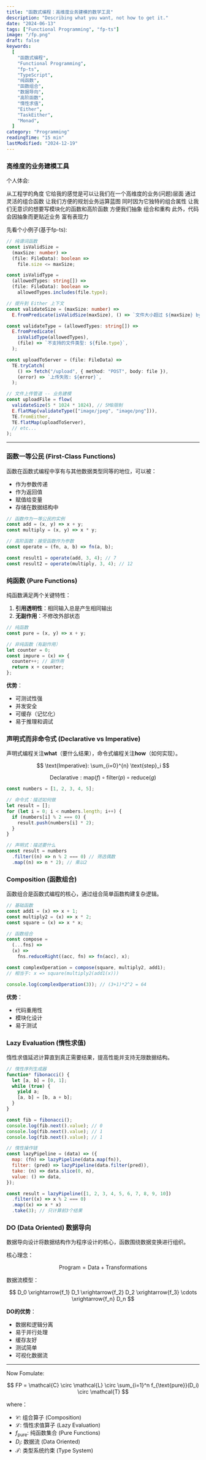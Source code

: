 ```yaml
---
title: "函数式编程：高维度业务建模的数学工具"
description: "Describing what you want, not how to get it."
date: "2024-06-13"
tags: ["Functional Programming", "fp-ts"]
image: "/fp.png"
draft: false
keywords:
  [
    "函数式编程",
    "Functional Programming",
    "fp-ts",
    "TypeScript",
    "纯函数",
    "函数组合",
    "数据导向",
    "高阶函数",
    "惰性求值",
    "Either",
    "TaskEither",
    "Monad",
  ]
category: "Programming"
readingTime: "15 min"
lastModified: "2024-12-19"
---
```


### 高维度的业务建模工具

个人体会:

从工程学的角度 它给我的感觉是可以让我们在一个高维度的业务(问题)层面 通过灵活的组合函数 让我们方便的规划业务运算蓝图 同时因为它独特的组合属性 让我们无意识的想要写模块化的函数和高阶函数 方便我们抽象 组合和重构 此外，代码会因抽象而更贴近业务 富有表现力

先看个小例子(基于fp-ts):

```typescript
// 纯谓词函数
const isValidSize =
  (maxSize: number) =>
  (file: FileData): boolean =>
    file.size <= maxSize;

const isValidType =
  (allowedTypes: string[]) =>
  (file: FileData): boolean =>
    allowedTypes.includes(file.type);

// 提升到 Either 上下文
const validateSize = (maxSize: number) =>
  E.fromPredicate(isValidSize(maxSize), () => `文件大小超过 ${maxSize} bytes`);

const validateType = (allowedTypes: string[]) =>
  E.fromPredicate(
    isValidType(allowedTypes),
    (file) => `不支持的文件类型: ${file.type}`,
  );

const uploadToServer = (file: FileData) =>
  TE.tryCatch(
    () => fetch("/upload", { method: "POST", body: file }),
    (error) => `上传失败: ${error}`,
  );

// 文件上传管道 -- 业务建模
const uploadFile = flow(
  validateSize(5 * 1024 * 1024), // 5MB限制
  E.flatMap(validateType(["image/jpeg", "image/png"])),
  TE.fromEither,
  TE.flatMap(uploadToServer),
  // etc...
);
```

---

### 函数一等公民 (First-Class Functions)

函数在函数式编程中享有与其他数据类型同等的地位，可以被：

- 作为参数传递
- 作为返回值
- 赋值给变量
- 存储在数据结构中

```javascript
// 函数作为一等公民的实例
const add = (x, y) => x + y;
const multiply = (x, y) => x * y;

// 高阶函数：接受函数作为参数
const operate = (fn, a, b) => fn(a, b);

const result1 = operate(add, 3, 4); // 7
const result2 = operate(multiply, 3, 4); // 12
```

### 纯函数 (Pure Functions)

纯函数满足两个关键特性：

1. **引用透明性**：相同输入总是产生相同输出
2. **无副作用**：不修改外部状态

```javascript
// 纯函数
const pure = (x, y) => x + y;

// 非纯函数（有副作用）
let counter = 0;
const impure = (x) => {
  counter++; // 副作用
  return x + counter;
};
```

**优势**：

- 可测试性强
- 并发安全
- 可缓存（记忆化）
- 易于推理和调试

### 声明式而非命令式 (Declarative vs Imperative)

声明式编程关注**what**（要什么结果），命令式编程关注**how**（如何实现）。

$$
\text{Imperative}: \sum_{i=0}^{n} \text{step}_i
$$

$$
\text{Declarative}: \text{map}(f) \circ \text{filter}(p) \circ \text{reduce}(g)
$$

```javascript
const numbers = [1, 2, 3, 4, 5];

// 命令式：描述如何做
let result = [];
for (let i = 0; i < numbers.length; i++) {
  if (numbers[i] % 2 === 0) {
    result.push(numbers[i] * 2);
  }
}

// 声明式：描述要什么
const result = numbers
  .filter((n) => n % 2 === 0) // 筛选偶数
  .map((n) => n * 2); // 乘以2
```

### Composition (函数组合)

函数组合是函数式编程的核心，通过组合简单函数构建复杂逻辑。

```javascript
// 基础函数
const add1 = (x) => x + 1;
const multiply2 = (x) => x * 2;
const square = (x) => x * x;

// 函数组合
const compose =
  (...fns) =>
  (x) =>
    fns.reduceRight((acc, fn) => fn(acc), x);

const complexOperation = compose(square, multiply2, add1);
// 相当于: x => square(multiply2(add1(x)))

console.log(complexOperation(3)); // (3+1)*2^2 = 64
```

**优势**：

- 代码重用性
- 模块化设计
- 易于测试

### Lazy Evaluation (惰性求值)

惰性求值延迟计算直到真正需要结果，提高性能并支持无限数据结构。

```javascript
// 惰性序列生成器
function* fibonacci() {
  let [a, b] = [0, 1];
  while (true) {
    yield a;
    [a, b] = [b, a + b];
  }
}

const fib = fibonacci();
console.log(fib.next().value); // 0
console.log(fib.next().value); // 1
console.log(fib.next().value); // 1

// 惰性操作链
const lazyPipeline = (data) => ({
  map: (fn) => lazyPipeline(data.map(fn)),
  filter: (pred) => lazyPipeline(data.filter(pred)),
  take: (n) => data.slice(0, n),
  value: () => data,
});

const result = lazyPipeline([1, 2, 3, 4, 5, 6, 7, 8, 9, 10])
  .filter((x) => x % 2 === 0)
  .map((x) => x * x)
  .take(3); // 只计算前3个结果
```

### DO (Data Oriented) 数据导向

数据导向设计将数据结构作为程序设计的核心，函数围绕数据变换进行组织。

核心理念：

$$
\text{Program} = \text{Data} + \text{Transformations}
$$

数据流模型：

$$
D_0 \xrightarrow{f_1} D_1 \xrightarrow{f_2} D_2 \xrightarrow{f_3} \cdots \xrightarrow{f_n} D_n
$$

**DO的优势**：

- 数据和逻辑分离
- 易于并行处理
- 缓存友好
- 测试简单
- 可视化数据流

---

Now Fomulate:

$$
FP = \mathcal{C} \circ \mathcal{L} \circ \sum_{i=1}^n f_{\text{pure}}(D_i) \circ \mathcal{T}
$$

where：

- $\mathcal{C}$: 组合算子 (Composition)
- $\mathcal{L}$: 惰性求值算子 (Lazy Evaluation)
- $f_{\text{pure}}$: 纯函数集合 (Pure Functions)
- $D_i$: 数据流 (Data Oriented)
- $\mathcal{T}$: 类型系统约束 (Type System)
